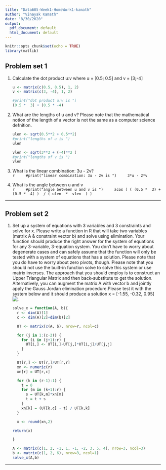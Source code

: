 ---
title: "Data605-Week1-HomeWork1-kamath"
author: "Vinayak Kamath"
date: "8/30/2020"
output:
  pdf_document: default
  html_document: default
---

```{r setup, include=FALSE}
knitr::opts_chunk$set(echo = TRUE)
library(matlib)

```

## Problem set 1  

(1) Calculate the dot product u:v where u = [0.5; 0.5] and v = [3;-4]  
    ```{r}
    u <- matrix(c(0.5, 0.5), 1, 2)
    v <- matrix(c(3, -4), 1, 2)
    
    #print("dot product u:v is ")
    (0.5 *  3) + (0.5 * -4)
    ```   
    
    
(2) What are the lengths of u and v? Please note that the mathematical notion of the length of a vector is not the same as a computer science defnition.  
    ```{r}
    ulen <- sqrt(0.5**2 + 0.5**2)
    #print("lengths of u is ")
    ulen
    
    vlen <- sqrt(3**2 + (-4)**2 )
    #print("lengths of v is ")
    vlen
    ```  
    
(3) What is the linear combination: 3u - 2v?   
    ```{r}
    #print("linear combination: 3u - 2v is ")
    3*u - 2*v
    ```  
  

(4) What is the angle between u and v  
    ```{r}
    #print("angle between u and v is ")
    acos ( ( (0.5 *  3) + (0.5 * -4) )  / ( ulen  *  vlen  ) )
    ```  
    

---

## Problem set 2  

(1) Set up a system of equations with 3 variables and 3 constraints and solve for x. Please
write a function in R that will take two variables (matrix A & constraint vector b) and
solve using elimination. Your function should produce the right answer for the system of
equations for any 3-variable, 3-equation system. You don't have to worry about degenerate
cases and can safely assume that the function will only be tested with a system of equations
that has a solution. Please note that you do have to worry about zero pivots, though. Please
note that you should not use the built-in function solve to solve this system or use matrix
inverses. The approach that you should employ is to construct an Upper Triangular Matrix
and then back-substitute to get the solution. Alternatively, you can augment the matrix
A with vector b and jointly apply the Gauss Jordan elimination procedure.Please test it with 
the system below and it should produce a solution x = [-1.55, -0.32, 0.95]   
![.](./Capture_HW1_PS2.PNG)   
  
    ```{r}
    solve_x = function(A, b){
      r <- dim(A)[1]
      c <- dim(A)[2]+dim(b)[2]
      
      UT <- matrix(c(A, b), nrow=r, ncol=c)
      
      for (j in 1:(c-2)) {
        for (i in (j+1):r) {
          UT[i,] <- UT[i,]-UT[j,]*UT[i,j]/UT[j,j]  
        }
      }
      
      UT[r,] <- UT[r,]/UT[r,r]
      xn <- numeric(r)
      xn[r] = UT[r,c]
      
      for (k in (r-1):1) {
        t = 0
        for (m in (k+1):r) {
          s = UT[k,m]*xn[m]
          t = t + s
        }
        xn[k] = (UT[k,c] - t) / UT[k,k]
      }
      
      x <- round(xn,2)
    
    return(x)
    
    }
    
    A <- matrix(c(1, 2, -1, 1, -1, -2, 3, 5, 4), nrow=3, ncol=3) 
    b <- matrix(c(1, 2, 6), nrow=3, ncol=1)
    solve_x(A,b)
    ```  
    

---
